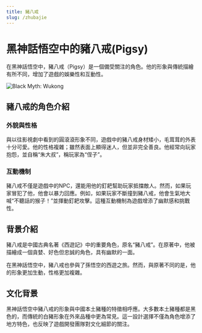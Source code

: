 ```yaml
---
title: 豬八戒
slug: /zhubajie
---
```


# 黑神話悟空中的豬八戒(Pigsy)

在黑神話悟空中，豬八戒（Pigsy）是一個備受關注的角色。他的形象與傳統描繪有所不同，增加了遊戲的娛樂性和互動性。

<img src="https://image.informedainews.com/freecompress-bajie.png" alt="Black Myth: Wukong"/>

## 豬八戒的角色介紹

### 外貌與性格

與以往影視劇中看到的圓滾滾形象不同，遊戲中的豬八戒身材矮小，毛茸茸的外表十分可愛。他的性格複雜；雖然表面上顯得迷人，但並非完全善良。他經常向玩家抱怨，並自稱“朱大叔”，稱玩家為“侄子”。

### 互動機制

豬八戒不僅是遊戲中的NPC，還能用他的釘耙幫助玩家抵擋敵人。然而，如果玩家冒犯了他，他會以暴力回應。例如，如果玩家不斷撞到豬八戒，他會生氣地大喊“不聽話的猴子！”並揮動釘耙攻擊。這種互動機制為遊戲增添了幽默感和挑戰性。

## 背景介紹

豬八戒是中國古典名著《西遊記》中的重要角色，原名“豬八戒”。在原著中，他被描繪成一個貪婪、好色但忠誠的角色，具有幽默的一面。

在黑神話悟空中，豬八戒也參與了孫悟空的西遊之旅。然而，與原著不同的是，他的形象更加生動，性格更加複雜。

## 文化背景

黑神話悟空中豬八戒的形象與中國本土豬種的特徵相呼應。大多數本土豬種都是黑色的，而傳統的白豬形象在外來品種中更為常見。這一設計選擇不僅為角色增添了地方特色，也反映了遊戲開發團隊對文化細節的關注。